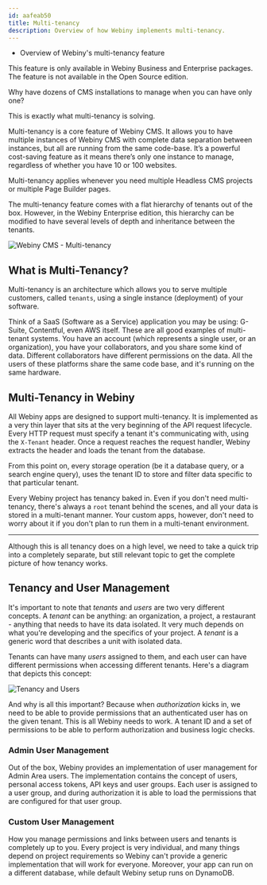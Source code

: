 ```yaml
---
id: aafeab50
title: Multi-tenancy
description: Overview of how Webiny implements multi-tenancy.
---
```



<Alert type="success" title="WHAT YOU'LL LEARN">

- Overview of Webiny's multi-tenancy feature

</Alert>

<Alert type="warning" title="BUSINESS AND ENTERPRISE EDITION ONLY">

This feature is only available in Webiny Business and Enterprise packages. The feature is not available in the Open Source edition.

</Alert>

Why have dozens of CMS installations to manage when you can have only one?

This is exactly what multi-tenancy is solving.

Multi-tenancy is a core feature of Webiny CMS. It allows you to have multiple instances of Webiny CMS with complete data separation between instances, but all are running from the same code-base. It’s a powerful cost-saving feature as it means there’s only one instance to manage, regardless of whether you have 10 or 100 websites.

Multi-tenancy applies whenever you need multiple Headless CMS projects or multiple Page Builder pages.

The multi-tenancy feature comes with a flat hierarchy of tenants out of the box. However, in the Webiny Enterprise edition, this hierarchy can be modified to have several levels of depth and inheritance between the tenants.

![Webiny CMS - Multi-tenancy](./assets/multi-tenancy/webiny-multi-tenancy.jpg)

## What is Multi-Tenancy?

Multi-tenancy is an architecture which allows you to serve multiple customers, called `tenants`, using a single instance (deployment) of your software.

Think of a SaaS (Software as a Service) application you may be using: G-Suite, Contentful, even AWS itself. These are all good examples of multi-tenant systems. You have an account (which represents a single user, or an organization), you have your collaborators, and you share some kind of data. Different collaborators have different permissions on the data. All the users of these platforms share the same code base, and it's running on the same hardware.

## Multi-Tenancy in Webiny

All Webiny apps are designed to support multi-tenancy. It is implemented as a very thin layer that sits at the very beginning of the API request lifecycle. Every HTTP request must specify a tenant it's communicating with, using the `X-Tenant` header. Once a request reaches the request handler, Webiny extracts the header and loads the tenant from the database.

From this point on, every storage operation (be it a database query, or a search engine query), uses the tenant ID to store and filter data specific to that particular tenant.

<Alert type="info" title="What if I don't use multi-tenancy?">

Every Webiny project has tenancy baked in. Even if you don't need multi-tenancy, there's always a `root` tenant behind the scenes, and all your data is stored in a multi-tenant manner. Your custom apps, however, don't need to worry about it if you don't plan to run them in a multi-tenant environment.

</Alert>

---

Although this is all tenancy does on a high level, we need to take a quick trip into a completely separate, but still relevant topic to get the complete picture of how tenancy works.

## Tenancy and User Management

It's important to note that _tenants_ and _users_ are two very different concepts. A _tenant_ can be anything: an organization, a project, a restaurant - anything that needs to have its data isolated. It very much depends on what you're developing and the specifics of your project. A _tenant_ is a generic word that describes a unit with isolated data.

Tenants can have many _users_ assigned to them, and each user can have different permissions when accessing different tenants. Here's a diagram that depicts this concept:

![Tenancy and Users](./assets/multi-tenancy/tenant-links.png)

And why is all this important? Because when _authorization_ kicks in, we need to be able to provide permissions that an authenticated user has on the given tenant. This is all Webiny needs to work. A tenant ID and a set of permissions to be able to perform authorization and business logic checks.

### Admin User Management

Out of the box, Webiny provides an implementation of user management for Admin Area users. The implementation contains the concept of users, personal access tokens, API keys and user groups. Each user is assigned to a user group, and during authorization it is able to load the permissions that are configured for that user group.

### Custom User Management

How you manage permissions and links between users and tenants is completely up to you. Every project is very individual, and many things depend on project requirements so Webiny can't provide a generic implementation that will work for everyone. Moreover, your app can run on a different database, while default Webiny setup runs on DynamoDB.
